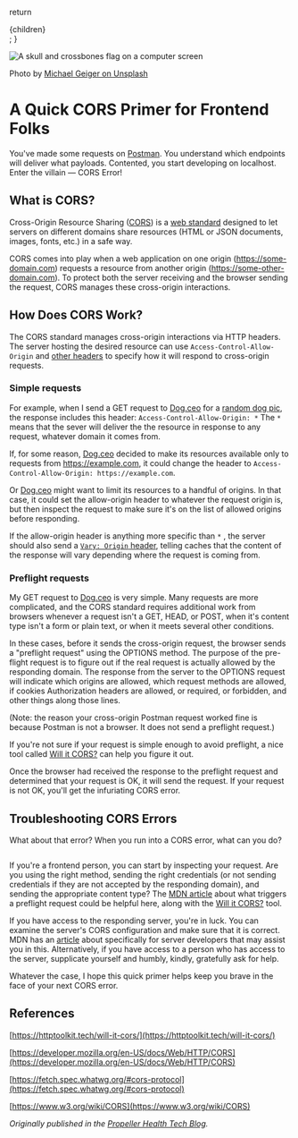 
  return <section className="mx-8">{children}</section>;
}

<Image
  src="/quick-cors-primer.jpeg"
  alt="A skull and crossbones flag on a computer screen"
  width={768}
  height={530}
  priority
/>

Photo by [Michael Geiger on Unsplash](https://unsplash.com/@jackson_893)

# A Quick CORS Primer for Frontend Folks

You've made some requests on [Postman](https://www.postman.com/). You understand which endpoints will deliver what payloads. Contented, you start developing on localhost. Enter the villain — CORS Error!

## What is CORS?

Cross-Origin Resource Sharing ([CORS](https://developer.mozilla.org/en-US/docs/Web/HTTP/CORS)) is a [web standard](https://www.w3.org/wiki/CORS) designed to let servers on different domains share resources (HTML or JSON documents, images, fonts, etc.) in a safe way.

CORS comes into play when a web application on one origin (https://some-domain.com) requests a resource from another origin (https://some-other-domain.com). To protect both the server receiving and the browser sending the request, CORS manages these cross-origin interactions.

## How Does CORS Work?

The CORS standard manages cross-origin interactions via HTTP headers. The server hosting the desired resource can use `Access-Control-Allow-Origin` and [other headers](https://developer.mozilla.org/en-US/docs/Web/HTTP/Headers#CORS) to specify how it will respond to cross-origin requests.

### Simple requests

For example, when I send a GET request to [Dog.ceo](http://dog.ceo) for a [random dog pic](https://dog.ceo/api/breeds/image/random), the response includes this header: `Access-Control-Allow-Origin: *` The `*` means that the sever will deliver the the resource in response to any request, whatever domain it comes from.

If, for some reason, [Dog.ceo](http://dog.ceo) decided to make its resources available only to requests from https://example.com, it could change the header to `Access-Control-Allow-Origin: https://example.com`.

Or [Dog.ceo](http://dog.ceo) might want to limit its resources to a handful of origins. In that case, it could set the allow-origin header to whatever the request origin is, but then inspect the request to make sure it's on the list of allowed origins before responding.

If the allow-origin header is anything more specific than `*` , the server should also send a [`Vary: Origin` header](https://developer.mozilla.org/en-US/docs/Web/HTTP/Headers/Vary), telling caches that the content of the response will vary depending where the request is coming from.

### Preflight requests

My GET request to [Dog.ceo](http://dog.ceo) is very simple. Many requests are more complicated, and the CORS standard requires additional work from browsers whenever a request isn't a GET, HEAD, or POST, when it's content type isn't a form or plain text, or when it meets several other conditions.

In these cases, before it sends the cross-origin request, the browser sends a "preflight request" using the OPTIONS method. The purpose of the pre-flight request is to figure out if the real request is actually allowed by the responding domain. The response from the server to the OPTIONS request will indicate which origins are allowed, which request methods are allowed, if cookies Authorization headers are allowed, or required, or forbidden, and other things along those lines.

(Note: the reason your cross-origin Postman request worked fine is because Postman is not a browser. It does not send a preflight request.)

If you're not sure if your request is simple enough to avoid preflight, a nice tool called [Will it CORS?](https://httptoolkit.tech/will-it-cors/) can help you figure it out.

Once the browser had received the response to the preflight request and determined that your request is OK, it will send the request. If your request is not OK, you'll get the infuriating CORS error.

## Troubleshooting CORS Errors

What about that error? When you run into a CORS error, what can you do?

<Image src="/firefox.jpg" alt="" width={768} height={446} className="mb-4" />

If you're a frontend person, you can start by inspecting your request. Are you using the right method, sending the right credentials (or not sending credentials if they are not accepted by the responding domain), and sending the appropriate content type? The [MDN article](https://developer.mozilla.org/en-US/docs/Web/HTTP/CORS) about what triggers a preflight request could be helpful here, along with the [Will it CORS?](https://httptoolkit.tech/will-it-cors/) tool.

If you have access to the responding server, you're in luck. You can examine the server's CORS configuration and make sure that it is correct. MDN has an [article](https://developer.mozilla.org/en-US/docs/Web/HTTP/CORS) about specifically for server developers that may assist you in this. Alternatively, if you have access to a person who has access to the server, supplicate yourself and humbly, kindly, gratefully ask for help.

Whatever the case, I hope this quick primer helps keep you brave in the face of your next CORS error.

## References

[https://httptoolkit.tech/will-it-cors/](https://httptoolkit.tech/will-it-cors/)

[https://developer.mozilla.org/en-US/docs/Web/HTTP/CORS](https://developer.mozilla.org/en-US/docs/Web/HTTP/CORS)

[https://fetch.spec.whatwg.org/#cors-protocol](https://fetch.spec.whatwg.org/#cors-protocol)

[https://www.w3.org/wiki/CORS](https://www.w3.org/wiki/CORS)

_Originally published in the [Propeller Health Tech Blog](https://medium.com/propeller-health-tech-blog/a-quick-cors-primer-for-frontend-folks-83c53b9cb28f)._
